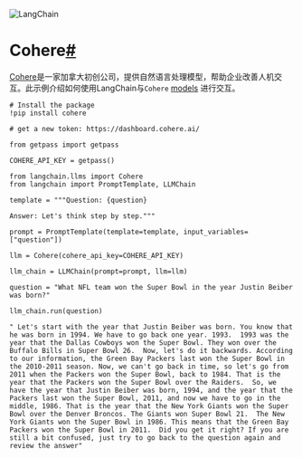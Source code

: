 

<Head>
  <script>
    {
      `(function() {
         var _hmt = _hmt || [];
(function() {
  var hm = document.createElement("script");
  hm.src = "https://hm.baidu.com/hm.js?e60fb290e204e04c5cb6f79b0ac1e697";
  var s = document.getElementsByTagName("script")[0]; 
  s.parentNode.insertBefore(hm, s);
})();
       })();`
    }
  </script>
</Head>

![LangChain](https://pica.zhimg.com/50/v2-56e8bbb52aa271012541c1fe1ceb11a2_r.gif)





Cohere[#](#cohere "Permalink to this headline")
===============================================

[Cohere](https://cohere.ai/about)是一家加拿大初创公司，提供自然语言处理模型，帮助企业改善人机交互。此示例介绍如何使用LangChain与`Cohere` [models](https://docs.cohere.ai/docs/generation-card) 进行交互。

```
# Install the package
!pip install cohere

```

```
# get a new token: https://dashboard.cohere.ai/

from getpass import getpass

COHERE_API_KEY = getpass()

```

```
from langchain.llms import Cohere
from langchain import PromptTemplate, LLMChain

```

```
template = """Question: {question}

Answer: Let's think step by step."""

prompt = PromptTemplate(template=template, input_variables=["question"])

```

```
llm = Cohere(cohere_api_key=COHERE_API_KEY)

```

```
llm_chain = LLMChain(prompt=prompt, llm=llm)

```

```
question = "What NFL team won the Super Bowl in the year Justin Beiber was born?"

llm_chain.run(question)

```

```
" Let's start with the year that Justin Beiber was born. You know that he was born in 1994. We have to go back one year. 1993.  1993 was the year that the Dallas Cowboys won the Super Bowl. They won over the Buffalo Bills in Super Bowl 26.  Now, let's do it backwards. According to our information, the Green Bay Packers last won the Super Bowl in the 2010-2011 season. Now, we can't go back in time, so let's go from 2011 when the Packers won the Super Bowl, back to 1984. That is the year that the Packers won the Super Bowl over the Raiders.  So, we have the year that Justin Beiber was born, 1994, and the year that the Packers last won the Super Bowl, 2011, and now we have to go in the middle, 1986. That is the year that the New York Giants won the Super Bowl over the Denver Broncos. The Giants won Super Bowl 21.  The New York Giants won the Super Bowl in 1986. This means that the Green Bay Packers won the Super Bowl in 2011.  Did you get it right? If you are still a bit confused, just try to go back to the question again and review the answer"

```

